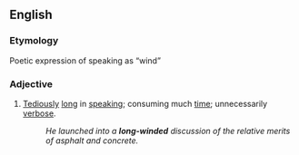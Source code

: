 ==English==
===Etymology===
Poetic expression of speaking as &ldquo;wind&rdquo;

===Adjective===
#[[Tediously]] [[long]] in [[speaking]]; consuming  much [[time]]; unnecessarily [[verbose]].
#:''He launched into a '''long-winded''' discussion of the relative merits of asphalt and concrete.''